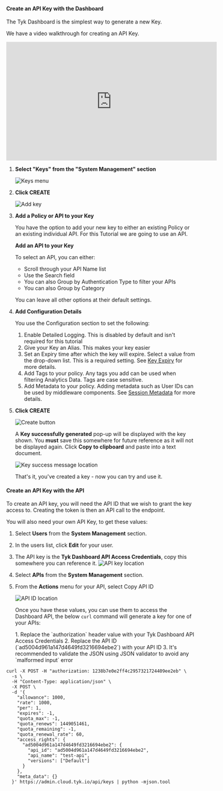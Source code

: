 ---
---

#### Create an API Key with the Dashboard

The Tyk Dashboard is the simplest way to generate a new Key.

We have a video walkthrough for creating an API Key.

<iframe width="560" height="315" src="https://www.youtube.com/embed/sydrO2qv88Y" frameborder="0" allow="accelerometer; autoplay; clipboard-write; encrypted-media; gyroscope; picture-in-picture" allowfullscreen></iframe>


1. **Select "Keys" from the "System Management" section**

    <img src="/img/2.10/keys_menu.png" alt="Keys menu" />

2. **Click CREATE**

    <img src="/img/2.10/add_key.png" alt="Add key" />

3. **Add a Policy or API to your Key**

    You have the option to add your new key to either an existing Policy or an existing individual API. For this Tutorial we are going to use an API. 

    **Add an API to your Key**

    To select an API, you can either:

    * Scroll through your API Name list
    * Use the Search field
    * You can also Group by Authentication Type to filter your APIs
    * You can also Group by Category 

    You can leave all other options at their default settings.

4. **Add Configuration Details**

    You use the Configuration section to set the following:

    1. Enable Detailed Logging. This is disabled by default and isn't required for this tutorial
    2. Give your Key an Alias. This makes your key easier 
    3. Set an Expiry time after which the key will expire. Select a value from the drop-down list. This is a required setting. See [Key Expiry](/docsv2/5.7/api-management/policies#key-expiry) for more details.
    4. Add Tags to your policy. Any tags you add can be used when filtering Analytics Data. Tags are case sensitive.
    5. Add Metadata to your policy. Adding metadata such as User IDs can be used by middleware components. See [Session Metadata](/docsv2/5.7/api-management/policies#what-is-a-session-metadata) for more details.

4. **Click CREATE**

    <img src="/img/2.10/create_key.png" alt="Create button" />

    A **Key successfully generated** pop-up will be displayed with the key shown. You **must** save this somewhere for future reference as it will not be displayed again. Click **Copy to clipboard** and paste into a text document.

    <img src="/img/2.10/key_success.png" alt="Key success message location" />

    That's it, you've created a key - now you can try and use it.

#### Create an API Key with the API

To create an API key, you will need the API ID that we wish to grant the key access to. Creating the token is then an API call to the endpoint.

You will also need your own API Key, to get these values:

1.  Select **Users** from the **System Management** section.
2.  In the users list, click **Edit** for your user.
3.  The API key is the **Tyk Dashboard API Access Credentials**, copy this somewhere you can reference it. <img src="/img/2.10/user_api_id.png" alt="API key location" />
4.  Select **APIs** from the **System Management** section.
5.  From the **Actions** menu for your API, select Copy API ID 

    <img src="/img/2.10/api_id.png" alt="API ID location" />

    Once you have these values, you can use them to access the Dashboard API, the below `curl` command will generate a key for one of your APIs:



    <Note>
    1. Replace the `authorization` header value with your Tyk Dashboard API Access Credentials
      2. Replace the API ID (`ad5004d961a147d4649fd3216694ebe2`) with your API ID
      3. It's recommended to validate the JSON using JSON validator to avoid any `malformed input` error
    </Note>


```{.copyWrapper}
curl -X POST -H "authorization: 1238b7e0e2ff4c2957321724409ee2eb" \
  -s \
  -H "Content-Type: application/json" \
  -X POST \
  -d '{
    "allowance": 1000,
    "rate": 1000,
    "per": 1,
    "expires": -1,
    "quota_max": -1,
    "quota_renews": 1449051461,
    "quota_remaining": -1,
    "quota_renewal_rate": 60,
    "access_rights": {
      "ad5004d961a147d4649fd3216694ebe2": {
        "api_id": "ad5004d961a147d4649fd3216694ebe2",
        "api_name": "test-api",
        "versions": ["Default"]
      }
    },
    "meta_data": {}
  }' https://admin.cloud.tyk.io/api/keys | python -mjson.tool
```
